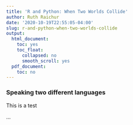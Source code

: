 ```yaml
---
title: 'R and Python: When Two Worlds Collide'
author: Ruth Raichur
date: '2020-10-19T22:55:05-04:00'
slug: r-and-python-when-two-worlds-collide
output:
  html_document:
    toc: yes
    toc_float:
      collapsed: no
      smooth_scroll: yes
  pdf_document:
    toc: no
---
```


### **Speaking two different languages**

This is a test
 

...
